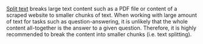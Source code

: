 [Split text](/tool/tool-steps/split-text) breaks large text content
such as a PDF file or content of a scraped website to smaller chunks of text.
When working with large amount of text for tasks such as question-answering,
it is unlikely that the whole content all-together is the answer to a given question.
Therefore, it is highly recommended to break the content into smaller chunks (i.e. 
text splitting).